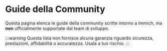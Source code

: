 # Guide della Community

Questa pagina elenca le guide della community scritte intorno a Immich, ma **non** ufficialmente supportate dal team di sviluppo.

:::warning
Questa lista non fornisce alcuna garanzia riguardo sicurezza, prestazioni, affidabilità o accuratezza. Usala a tuo rischio.
:::


<CommunityGuides />
